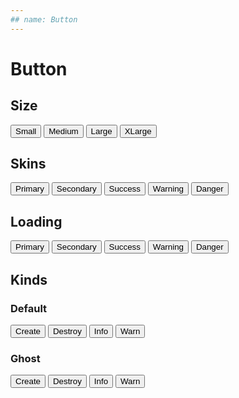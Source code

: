 ```yaml
---
## name: Button
---
```



# Button

## Size

<Playground>
  <Button size="sm">Small</Button>
  <Button size="md">Medium</Button>
  <Button size="lg">Large</Button>
  <Button size="xl">XLarge</Button>
</Playground>

## Skins

<Playground>
  <Button skin="primary">Primary</Button>
  <Button skin="secondary">Secondary</Button>
  <Button skin="success">Success</Button>
  <Button skin="warning">Warning</Button>
  <Button skin="danger">Danger</Button>
</Playground>

## Loading

<Playground>
  <Button size="sm" skin="primary" loading>
    Primary
  </Button>
  <Button size="md" skin="secondary" loading>
    Secondary
  </Button>
  <Button size="lg" skin="success" loading>
    Success
  </Button>
  <Button size="xl" skin="warning" loading>
    Warning
  </Button>
  <Button size="xl" skin="danger" loading>
    Danger
  </Button>
</Playground>

## Kinds

### Default

<Playground>
  <Button kind="default" goal="create">
    Create
  </Button>
  <Button kind="default" goal="destroy">
    Destroy
  </Button>
  <Button kind="default" goal="info">
    Info
  </Button>
  <Button kind="default" goal="warn">
    Warn
  </Button>
</Playground>

### Ghost

<Playground>
  <Button kind="ghost" goal="create">
    Create
  </Button>
  <Button kind="ghost" goal="destroy">
    Destroy
  </Button>
  <Button kind="ghost" goal="info">
    Info
  </Button>
  <Button kind="ghost" goal="warn">
    Warn
  </Button>
</Playground>
